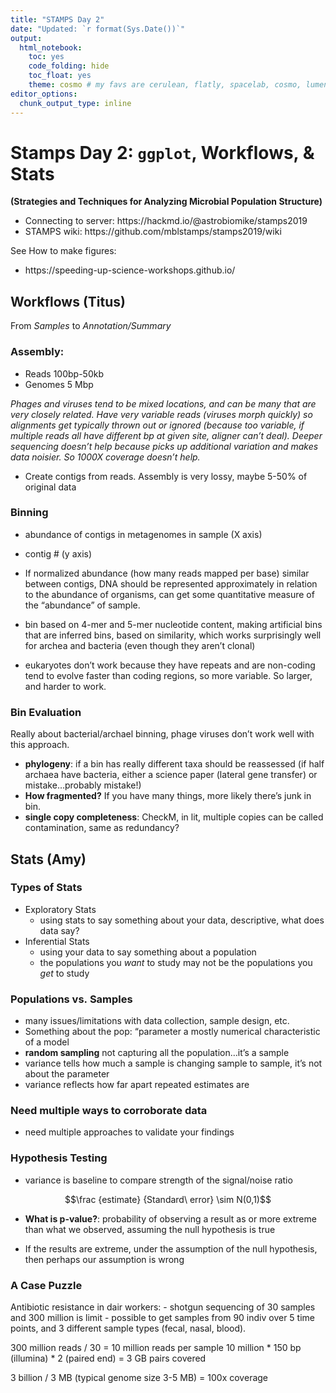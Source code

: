 ```yaml
---
title: "STAMPS Day 2"
date: "Updated: `r format(Sys.Date())`"
output: 
  html_notebook:
    toc: yes
    code_folding: hide
    toc_float: yes
    theme: cosmo # my favs are cerulean, flatly, spacelab, cosmo, lumen
editor_options: 
  chunk_output_type: inline
---
```


# Stamps Day 2: `ggplot`, Workflows, & Stats

**(Strategies and Techniques for Analyzing Microbial Population Structure)**

 - Connecting to server: https://hackmd.io/@astrobiomike/stamps2019
 - STAMPS wiki: https://github.com/mblstamps/stamps2019/wiki

See How to make figures:

 - https://speeding-up-science-workshops.github.io/

## **Workflows** (Titus)

From *Samples* to *Annotation/Summary*

### Assembly:

 - Reads 100bp-50kb
 - Genomes 5 Mbp
 
 *Phages and viruses tend to be mixed locations, and can be many that are very closely related. Have very variable reads (viruses morph quickly) so alignments get typically thrown out or ignored (because too variable, if multiple reads all have different bp at given site, aligner can't deal). Deeper sequencing doesn't help because picks up additional variation and makes data noisier. So 1000X coverage doesn't help.*
 
 - Create contigs from reads. Assembly is very lossy, maybe 5-50% of original data 
 
### Binning

 - abundance of contigs in metagenomes in sample (X axis)
 - contig # (y axis)
 
 - If normalized abundance (how many reads mapped per base) similar between contigs, DNA should be represented approximately in relation to the abundance of organisms, can get some quantitative measure of the "abundance" of sample.
 - bin based on 4-mer and 5-mer nucleotide content, making artificial bins that are inferred bins, based on similarity, which works surprisingly well for archea and bacteria (even though they aren't clonal)
 - eukaryotes don't work because they have repeats and are non-coding tend to evolve faster than coding regions, so more variable. So larger, and harder to work.

### Bin Evaluation

Really about bacterial/archael binning, phage viruses don't work well with this approach.

 - **phylogeny**: if a bin has really different taxa should be reassessed (if half archaea have bacteria, either a science paper (lateral gene transfer) or mistake...probably mistake!)
 - **How fragmented?** If you have many things, more likely there's junk in bin.
 - **single copy completeness**: CheckM, in lit, multiple copies can be called contamination, same as redundancy?
 
## **Stats** (Amy)

### Types of Stats

 - Exploratory Stats
    - using stats to say something about your data, descriptive, what does data say?
 - Inferential Stats
    - using your data to say something about a population
    - the populations you *want* to study may not be the populations you *get* to study

### Populations vs. Samples

 - many issues/limitations with data collection, sample design, etc.
 - Something about the pop: "parameter a mostly numerical characteristic of a model
 - **random sampling** not capturing all the population...it's a sample
 - variance tells how much a sample is changing sample to sample, it's not about the parameter
 - variance reflects how far apart repeated estimates are
 
### Need multiple ways to corroborate data

 - need multiple approaches to validate your findings
 
### Hypothesis Testing

 - variance is baseline to compare strength of the signal/noise ratio

 $$\frac {estimate} {Standard\ error} \sim N(0,1)$$
 
 - **What is p-value?**: probability of observing a result as or more extreme than what we observed, assuming the null hypothesis is true
 
 - If the results are extreme, under the assumption of the null hypothesis, then perhaps our assumption is wrong
 
### A Case Puzzle

Antibiotic resistance in dair workers:
 - shotgun sequencing of 30 samples and 300 million is limit
 - possible to get samples from 90 indiv over 5 time points, and 3 different sample types (fecal, nasal, blood).

300 million reads / 30 = 10 million reads per sample
10 million * 150 bp (illumina) * 2 (paired end) = 3 GB pairs covered

3 billion / 3 MB (typical genome size 3-5 MB) = 100x coverage

